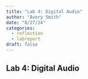 ```yaml
---
title: "Lab 4: Digital Audio"
author: "Avery Smith"
date: "8/27/24"
categories:
  - reflection
  - labreport
draft: false
---
```


## Lab 4: Digital Audio